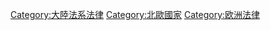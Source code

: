 {{cat main}}
{{Portal|法律}}

[[Category:大陸法系法律|Category:大陸法系法律]]
[[Category:北歐國家|Category:北歐國家]]
[[Category:欧洲法律|Category:欧洲法律]]